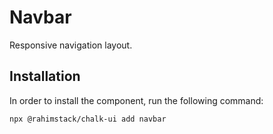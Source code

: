 
<Meta of={Stories} name="Info"/>

# Navbar

Responsive navigation layout.

## Installation

In order to install the component, run the following command:

```shell
npx @rahimstack/chalk-ui add navbar
```
